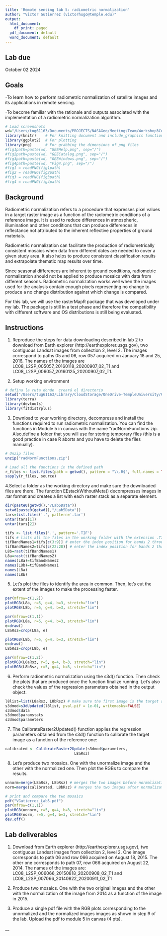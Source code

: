 ```yaml
---
title: 'Remote sensing lab 5: radiometric normalization'
author: "Victor Gutierrez (victorhugo@temple.edu)"
output:
  html_document:
    df_print: paged
  pdf_document: default
  word_document: default
---
```

## Lab due
October 02 2024

## Goals
-To learn how to perform radiometric normalization of satellite images and its applications in remote sensing.

-To become familiar with the rationale and outputs associated with the implementation of a radiometric normalization algorithm.

```r
# Load screenshots
wd="/Users/tug61163/Documents/PROJECTS/NASAGeo/MeetingsTeam/Workshop3Colombia/WorkshopTier2/RasterMapR"
library(knitr)    # For knitting document and include_graphics function
library(ggplot2)  # For plotting
library(png)      # For grabbing the dimensions of png files
#fig1path=paste(wd, "GEEHelp.png", sep="/")
#fig2path=paste(wd, "GEECatalog.png", sep="/")
#fig3path=paste(wd, "GEEWindows.png", sep="/")
#fig4path=paste(wd, "Fig4.png", sep="/")
#fig1 = readPNG(fig1path)
#fig2 = readPNG(fig2path)
#fig3 = readPNG(fig3path)
#fig4 = readPNG(fig4path)
```

## Background

Radiometric normalization refers to a procedure that expresses pixel values in a target raster image as a function of the radiometric conditions of a reference image. It is used to reduce differences in atmospheric, illumination and other conditions that can produce differences in reflectance not attributed to the inherent reflective properties of ground materials. 

Radiometric normalization can facilitate the production of radiometrically consistent mosaics when data from different dates are needed to cover a given study area. It also helps to produce consistent classification results and extrapolate thematic map results over time. 

Since seasonal differences are inherent to ground conditions, radiometric normalization should not be applied to produce mosaics with data from different seasons. Radiometric normalization works well when the images used for the analysis contain enough pixels representing no change to produce a no change distribution against which change is compared.

For this lab, we will use the rasterMapR package that was developed under my lab. The package is still in a test phase and therefore the compatibility with different software and OS distributions is still being evaluated.

## Instructions
1. Reproduce the steps for data downloading described in lab 2 to download from Earth explorer (http://earthexplorer.usgs.gov), two contiguous Landsat images from collection 2, level 2. The images correspond to paths 05 and 06, row 057 acquired on January 18 and 25, 2016. The names of the images are LC08_L2SP_005057_20160118_20200907_02_T1 and LC08_L2SP_006057_20160125_20200907_02_T1.

2. Setup working environment
```r
# defina la ruta donde  creará el directorio
setwd("/Users/tug61163/Library/CloudStorage/OneDrive-TempleUniversity/Courses/IntroRemoteSensing/2024Fall/Class4_RadNorm")
library(terra)
library(devtools)
library(fitdistrplus)
```

3. Download to your working directory, decompress and install the functions required to run radiometric normalization. You can find the functions in Module 5 in canvas with the name "radNormFunctions.zip. Also,define a folder that you will use for storing temporary files (this is a good practice in case R aborts and you have to delete the files manually). 

```r
# Unzip files
unzip("radNormFunctions.zip")

# Load all the functions in the defined path
r_files <- list.files(path = getwd(), pattern = "\\.R$", full.names = TRUE)
sapply(r_files, source)
```

4.Select a folder as the working directory and make sure the downloaded files are there. The function EEstackWithoutMeta() decompresses images in .tar format and creates a list with each raster stack as a separate element.

```r
dir(paste0(getwd(),"/Lab5Data"))
setwd(paste0(getwd(),"/Lab5Data"))
tars=list.files('.', pattern='.tar')
untar(tars[1])
untar(tars[2])

tifs <- list.files('.', pattern='.TIF')
tifs # lists all the files in the working folder with the extension .TIF
tifBandNames1=tifs[c(3:9)] # enter the index position for bands 2 through 7 of the first raster stack
tifBandNames2=tifs[c(22:28)] # enter the index position for bands 2 through 7 of the second raster stack
L8b=rast(tifBandNames1)
L8a=rast(tifBandNames2)
names(L8a)=tifBandNames2
names(L8b)=tifBandNames1
names(L8a)
names(L8b)
```

5. Let's plot the files to identify the area in common. Then, let's cut the extent of the images to make the processing faster.

```r
par(mfrow=c(1,2))
plotRGB(L8a, r=5, g=4, b=3, stretch="lin")
plotRGB(L8b, r=5, g=4, b=3, stretch="lin")

par(mfrow=c(1,1))
plotRGB(L8a, r=5, g=4, b=3, stretch="lin")
e=draw()
L8aRsz=crop(L8a, e)

plotRGB(L8b, r=5, g=4, b=3, stretch="lin")
e=draw()
L8bRsz=crop(L8b, e)

par(mfrow=c(1,2))
plotRGB(L8aRsz, r=5, g=4, b=3, stretch="lin")
plotRGB(L8bRsz, r=5, g=4, b=3, stretch="lin")
```

6. Perform radiometric normalization using the s3d() function. Then check the plots that are produced once the function finalize running. Let's also check the values of the regression parameters obtained in the output object.
```r
l8list=list(L8aRsz, L8bRsz) # make sure the first image is the target and the second the reference)
s3dmod=s3dUpdated(l8list, pval.pif = 1e-01, writemasks=FALSE)
s3dmod$data
s3dmod$paramstats
s3dmod$parameters
```

7. The CalibrateRaster2Updated() function applies the regression parameters obtained from the s3d() function to calibrate the target image as a function of the reference one:
```r
calibrated <- CalibrateRaster2Update(s3dmod$parameters, 
                               L8aRsz)
```

8. Let's produce two mosaics. One with the unormalize image and the other with the normalized one. Then plot the RGBs to compare the results.

```r
unnorm=merge(L8aRsz, L8bRsz) # merges the two images before normalization
norm=merge(calibrated, L8bRsz) # merges the two images after normalization

# print and compare the two mosaics
pdf("VGutierrez_Lab5.pdf")
par(mfrow=c(1,1))
plotRGB(unnorm, r=5, g=4, b=3, stretch="lin")
plotRGB(norm, r=5, g=4, b=3, stretch="lin")
dev.off()
```

## Lab deliverables
1. Download from Earth explorer (http://earthexplorer.usgs.gov), two contiguous Landsat images from collection 2, level 2. One image corresponds to path 06 and row 066 acquired on August 18, 2015. The other one corresponds to path 07, row 066 acquired on August 22, 2014. The names of the images are: LC08_L2SP_006066_20150818_20200908_02_T1 and  LC08_L2SP_007066_20140822_20200911_02_T1

2. Produce two mosaics. One with the two original images and the other with the normalization of the image from 2014 as a function of the image in 2015.

3. Produce a single pdf file with the RGB plots corresponding to the unormalized and the normalized images images as shown in step 9 of the lab. Upload the pdf to module 5 in canvas (4 pts).

__